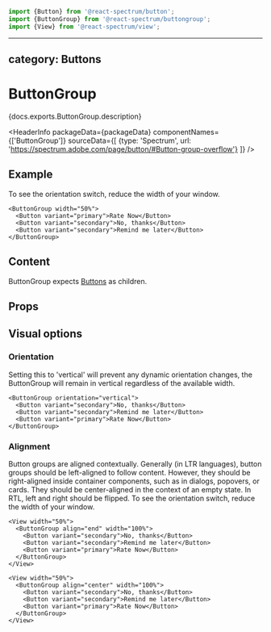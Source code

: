 <!-- Copyright 2020 Adobe. All rights reserved.
This file is licensed to you under the Apache License, Version 2.0 (the "License");
you may not use this file except in compliance with the License. You may obtain a copy
of the License at http://www.apache.org/licenses/LICENSE-2.0
Unless required by applicable law or agreed to in writing, software distributed under
the License is distributed on an "AS IS" BASIS, WITHOUT WARRANTIES OR REPRESENTATIONS
OF ANY KIND, either express or implied. See the License for the specific language
governing permissions and limitations under the License. -->



```jsx import
import {Button} from '@react-spectrum/button';
import {ButtonGroup} from '@react-spectrum/buttongroup';
import {View} from '@react-spectrum/view';
```

---
category: Buttons
---

# ButtonGroup

<p>{docs.exports.ButtonGroup.description}</p>

<HeaderInfo
  packageData={packageData}
  componentNames={['ButtonGroup']}
  sourceData={[
    {type: 'Spectrum', url: 'https://spectrum.adobe.com/page/button/#Button-group-overflow'}
  ]} />

## Example
To see the orientation switch, reduce the width of your window.
```tsx example
<ButtonGroup width="50%">
  <Button variant="primary">Rate Now</Button>
  <Button variant="secondary">No, thanks</Button>
  <Button variant="secondary">Remind me later</Button>
</ButtonGroup>
```

## Content

ButtonGroup expects [Buttons](./Button.html) as children.

## Props

<PropTable component={docs.exports.ButtonGroup} links={docs.links} />

## Visual options

### Orientation

Setting this to 'vertical' will prevent any dynamic orientation changes, the ButtonGroup will remain in vertical regardless of the available width.
```tsx example
<ButtonGroup orientation="vertical">
  <Button variant="secondary">No, thanks</Button>
  <Button variant="secondary">Remind me later</Button>
  <Button variant="primary">Rate Now</Button>
</ButtonGroup>
```

### Alignment

Button groups are aligned contextually. Generally (in LTR languages), button groups should be left-aligned to follow content. However, they should be right-aligned inside container components, such as in dialogs, popovers, or cards. They should be center-aligned in the context of an empty state. In RTL, left and right should be flipped.
To see the orientation switch, reduce the width of your window.
```tsx example
<View width="50%">
  <ButtonGroup align="end" width="100%">
    <Button variant="secondary">No, thanks</Button>
    <Button variant="secondary">Remind me later</Button>
    <Button variant="primary">Rate Now</Button>
  </ButtonGroup>
</View>
```

```tsx example
<View width="50%">
  <ButtonGroup align="center" width="100%">
    <Button variant="secondary">No, thanks</Button>
    <Button variant="secondary">Remind me later</Button>
    <Button variant="primary">Rate Now</Button>
  </ButtonGroup>
</View>
```
